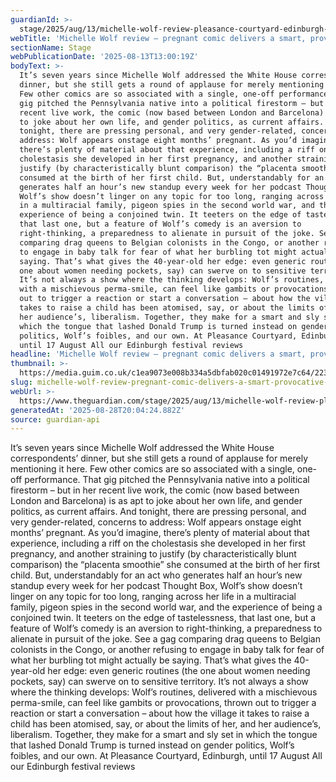 ```yaml
---
guardianId: >-
  stage/2025/aug/13/michelle-wolf-review-pleasance-courtyard-edinburgh-trump-president
webTitle: 'Michelle Wolf review – pregnant comic delivers a smart, provocative set'
sectionName: Stage
webPublicationDate: '2025-08-13T13:00:19Z'
bodyText: >-
  It’s seven years since Michelle Wolf addressed the White House correspondents’
  dinner, but she still gets a round of applause for merely mentioning it here.
  Few other comics are so associated with a single, one-off performance. That
  gig pitched the Pennsylvania native into a political firestorm – but in her
  recent live work, the comic (now based between London and Barcelona) is as apt
  to joke about her own life, and gender politics, as current affairs. And
  tonight, there are pressing personal, and very gender-related, concerns to
  address: Wolf appears onstage eight months’ pregnant. As you’d imagine,
  there’s plenty of material about that experience, including a riff on the
  cholestasis she developed in her first pregnancy, and another straining to
  justify (by characteristically blunt comparison) the “placenta smoothie” she
  consumed at the birth of her first child. But, understandably for an act who
  generates half an hour’s new standup every week for her podcast Thought Box,
  Wolf’s show doesn’t linger on any topic for too long, ranging across her life
  in a multiracial family, pigeon spies in the second world war, and the
  experience of being a conjoined twin. It teeters on the edge of tastelessness,
  that last one, but a feature of Wolf’s comedy is an aversion to
  right-thinking, a preparedness to alienate in pursuit of the joke. See a gag
  comparing drag queens to Belgian colonists in the Congo, or another refusing
  to engage in baby talk for fear of what her burbling tot might actually be
  saying. That’s what gives the 40-year-old her edge: even generic routines (the
  one about women needing pockets, say) can swerve on to sensitive territory.
  It’s not always a show where the thinking develops: Wolf’s routines, delivered
  with a mischievous perma-smile, can feel like gambits or provocations, thrown
  out to trigger a reaction or start a conversation – about how the village it
  takes to raise a child has been atomised, say, or about the limits of her, and
  her audience’s, liberalism. Together, they make for a smart and sly set in
  which the tongue that lashed Donald Trump is turned instead on gender
  politics, Wolf’s foibles, and our own. At Pleasance Courtyard, Edinburgh,
  until 17 August All our Edinburgh festival reviews
headline: 'Michelle Wolf review – pregnant comic delivers a smart, provocative set'
thumbnail: >-
  https://media.guim.co.uk/c1ea9073e008b334a5dbfab020c01491972e7c64/2236_1177_1660_1328/500.jpg
slug: michelle-wolf-review-pregnant-comic-delivers-a-smart-provocative-set
webUrl: >-
  https://www.theguardian.com/stage/2025/aug/13/michelle-wolf-review-pleasance-courtyard-edinburgh-trump-president
generatedAt: '2025-08-28T20:04:24.882Z'
source: guardian-api
---
```

It’s seven years since Michelle Wolf addressed the White House correspondents’ dinner, but she still gets a round of applause for merely mentioning it here. Few other comics are so associated with a single, one-off performance. That gig pitched the Pennsylvania native into a political firestorm – but in her recent live work, the comic (now based between London and Barcelona) is as apt to joke about her own life, and gender politics, as current affairs. And tonight, there are pressing personal, and very gender-related, concerns to address: Wolf appears onstage eight months’ pregnant. As you’d imagine, there’s plenty of material about that experience, including a riff on the cholestasis she developed in her first pregnancy, and another straining to justify (by characteristically blunt comparison) the “placenta smoothie” she consumed at the birth of her first child. But, understandably for an act who generates half an hour’s new standup every week for her podcast Thought Box, Wolf’s show doesn’t linger on any topic for too long, ranging across her life in a multiracial family, pigeon spies in the second world war, and the experience of being a conjoined twin. It teeters on the edge of tastelessness, that last one, but a feature of Wolf’s comedy is an aversion to right-thinking, a preparedness to alienate in pursuit of the joke. See a gag comparing drag queens to Belgian colonists in the Congo, or another refusing to engage in baby talk for fear of what her burbling tot might actually be saying. That’s what gives the 40-year-old her edge: even generic routines (the one about women needing pockets, say) can swerve on to sensitive territory. It’s not always a show where the thinking develops: Wolf’s routines, delivered with a mischievous perma-smile, can feel like gambits or provocations, thrown out to trigger a reaction or start a conversation – about how the village it takes to raise a child has been atomised, say, or about the limits of her, and her audience’s, liberalism. Together, they make for a smart and sly set in which the tongue that lashed Donald Trump is turned instead on gender politics, Wolf’s foibles, and our own. At Pleasance Courtyard, Edinburgh, until 17 August All our Edinburgh festival reviews
